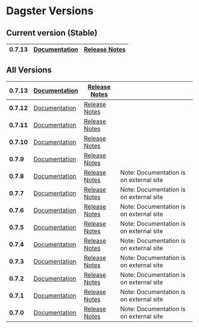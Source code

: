 # Dagster Versions

## Current version (Stable)

| **0.7.13** | [Documentation](/docs/install) | [Release Notes](https://github.com/dagster-io/dagster/releases/tag/0.7.13) |
| ---------- | ------------------------------ | -------------------------------------------------------------------------- |


## All Versions

| **0.7.13** | [Documentation](/0.7.13/docs/install)                     | [Release Notes](https://github.com/dagster-io/dagster/releases/tag/0.7.13) |                                         |
| ---------- | --------------------------------------------------------- | -------------------------------------------------------------------------- | --------------------------------------- |
| **0.7.12** | [Documentation](/0.7.12/docs/install)                     | [Release Notes](https://github.com/dagster-io/dagster/releases/tag/0.7.12) |                                         |
| **0.7.11** | [Documentation](/0.7.11/docs/install)                     | [Release Notes](https://github.com/dagster-io/dagster/releases/tag/0.7.11) |                                         |
| **0.7.10** | [Documentation](/0.7.10/docs/install)                     | [Release Notes](https://github.com/dagster-io/dagster/releases/tag/0.7.10) |                                         |
| **0.7.9**  | [Documentation](/0.7.9/docs/install)                      | [Release Notes](https://github.com/dagster-io/dagster/releases/tag/0.7.9)  |                                         |
| **0.7.8**  | [Documentation](https://dagster.readthedocs.io/en/0.7.8/) | [Release Notes](https://github.com/dagster-io/dagster/releases/tag/0.7.8)  | Note: Documentation is on external site |
| **0.7.7**  | [Documentation](https://dagster.readthedocs.io/en/0.7.7/) | [Release Notes](https://github.com/dagster-io/dagster/releases/tag/0.7.7)  | Note: Documentation is on external site |
| **0.7.6**  | [Documentation](https://dagster.readthedocs.io/en/0.7.6/) | [Release Notes](https://github.com/dagster-io/dagster/releases/tag/0.7.6)  | Note: Documentation is on external site |
| **0.7.5**  | [Documentation](https://dagster.readthedocs.io/en/0.7.4/) | [Release Notes](https://github.com/dagster-io/dagster/releases/tag/0.7.5)  | Note: Documentation is on external site |
| **0.7.4**  | [Documentation](https://dagster.readthedocs.io/en/0.7.4/) | [Release Notes](https://github.com/dagster-io/dagster/releases/tag/0.7.4)  | Note: Documentation is on external site |
| **0.7.3**  | [Documentation](https://dagster.readthedocs.io/en/0.7.3/) | [Release Notes](https://github.com/dagster-io/dagster/releases/tag/0.7.3)  | Note: Documentation is on external site |
| **0.7.2**  | [Documentation](https://dagster.readthedocs.io/en/0.7.2/) | [Release Notes](https://github.com/dagster-io/dagster/releases/tag/0.7.2)  | Note: Documentation is on external site |
| **0.7.1**  | [Documentation](https://dagster.readthedocs.io/en/0.7.1/) | [Release Notes](https://github.com/dagster-io/dagster/releases/tag/0.7.1)  | Note: Documentation is on external site |
| **0.7.0**  | [Documentation](https://dagster.readthedocs.io/en/0.7.0/) | [Release Notes](https://github.com/dagster-io/dagster/releases/tag/0.7.0)  | Note: Documentation is on external site |
